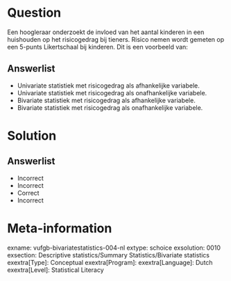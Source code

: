 Question
========
  
Een hoogleraar onderzoekt de invloed van het aantal kinderen in een huishouden op het risicogedrag bij tieners. Risico nemen wordt gemeten op een 5-punts Likertschaal bij kinderen. Dit is een voorbeeld van: 
  
Answerlist
----------
* Univariate statistiek met risicogedrag als afhankelijke variabele.
* Univariate statistiek met risicogedrag als onafhankelijke variabele.
* Bivariate statistiek met risicogedrag als afhankelijke variabele.
* Bivariate statistiek met risicogedrag als onafhankelijke variabele.

Solution
========

Answerlist
----------
* Incorrect
* Incorrect
* Correct
* Incorrect

Meta-information
================
exname: vufgb-bivariatestatistics-004-nl
extype: schoice
exsolution: 0010
exsection: Descriptive statistics/Summary Statistics/Bivariate statistics
exextra[Type]: Conceptual
exextra[Program]: 
exextra[Language]: Dutch
exextra[Level]: Statistical Literacy
